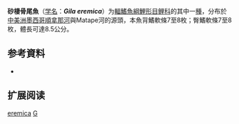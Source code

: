 {{Speciesbox
| name = 砂棲骨尾魚
| status = NE
| status_system = IUCN3.1
| image = 
| genus = Gila
| species = eremica
| authority = [[DeMarais|DeMarais]], 1991
| synonyms = 
}}

'''砂棲骨尾魚'''（[[学名|学名]]：'''''Gila eremica'''''）为[[輻鰭魚綱|輻鰭魚綱]][[鯉形目|鯉形目]][[鲤科|鲤科]]的其中一[[種|種]]，分布於[[中美洲|中美洲]][[墨西哥|墨西哥]][[順拿那河|順拿那河]]與Matape河的源頭，本魚背鰭軟條7至8枚；臀鰭軟條7至8枚，體長可達8.5公分。

== 参考資料 ==
*{{FishBase_species|genus=Gila|species=eremica|year=2011|month=12}}

== 扩展阅读 ==
{{refbegin}}
{{wikispecies-inline|Gila eremica|砂棲骨尾魚}}
{{refend}}
{{Taxonbar|from=Q3767413}}

[[Category:骨尾魚屬|eremica]]
[[Category:1991年描述的鱼类|G]]


{{鯉形目小作品}}